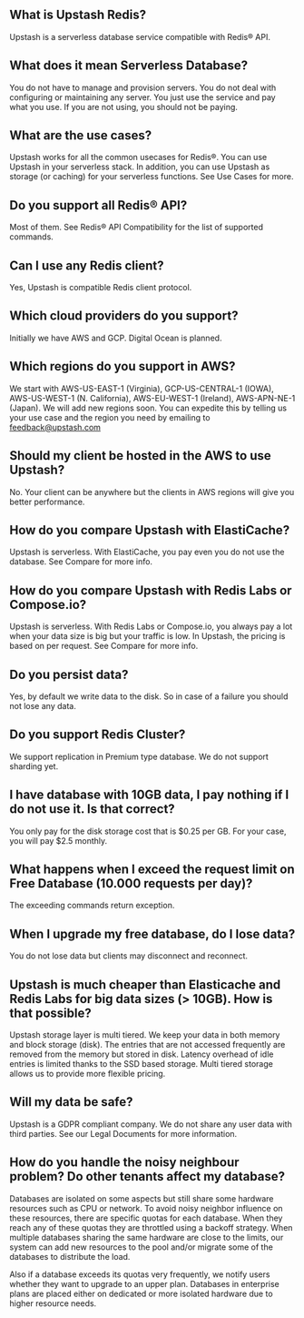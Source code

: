 ## What is Upstash Redis?

Upstash is a serverless database service compatible with Redis® API.

## What does it mean Serverless Database?

You do not have to manage and provision servers. You do not deal with
configuring or maintaining any server. You just use the service and pay what you
use. If you are not using, you should not be paying.

## What are the use cases?

Upstash works for all the common usecases for Redis®. You can use Upstash in
your serverless stack. In addition, you can use Upstash as storage (or caching)
for your serverless functions. See Use Cases for more.

## Do you support all Redis® API?

Most of them. See Redis® API Compatibility for the list of supported commands.

## Can I use any Redis client?

Yes, Upstash is compatible Redis client protocol.

## Which cloud providers do you support?

Initially we have AWS and GCP. Digital Ocean is planned.

## Which regions do you support in AWS?

We start with AWS-US-EAST-1 (Virginia), GCP-US-CENTRAL-1 (IOWA), AWS-US-WEST-1
(N. California), AWS-EU-WEST-1 (Ireland), AWS-APN-NE-1 (Japan). We will add new
regions soon. You can expedite this by telling us your use case and the region
you need by emailing to feedback@upstash.com

## Should my client be hosted in the AWS to use Upstash?

No. Your client can be anywhere but the clients in AWS regions will give you
better performance.

## How do you compare Upstash with ElastiCache?

Upstash is serverless. With ElastiCache, you pay even you do not use the
database. See Compare for more info.

## How do you compare Upstash with Redis Labs or Compose.io?

Upstash is serverless. With Redis Labs or Compose.io, you always pay a lot when
your data size is big but your traffic is low. In Upstash, the pricing is based
on per request. See Compare for more info.

## Do you persist data?

Yes, by default we write data to the disk. So in case of a failure you should
not lose any data.

## Do you support Redis Cluster?

We support replication in Premium type database. We do not support sharding yet.

## I have database with 10GB data, I pay nothing if I do not use it. Is that correct?

You only pay for the disk storage cost that is $0.25 per GB. For your case, you
will pay $2.5 monthly.

## What happens when I exceed the request limit on Free Database (10.000 requests per day)?

The exceeding commands return exception.

## When I upgrade my free database, do I lose data?

You do not lose data but clients may disconnect and reconnect.

## Upstash is much cheaper than Elasticache and Redis Labs for big data sizes (> 10GB). How is that possible?

Upstash storage layer is multi tiered. We keep your data in both memory and
block storage (disk). The entries that are not accessed frequently are removed
from the memory but stored in disk. Latency overhead of idle entries is limited
thanks to the SSD based storage. Multi tiered storage allows us to provide more
flexible pricing.

## Will my data be safe?

Upstash is a GDPR compliant company. We do not share any user data with third
parties. See our Legal Documents for more information.

## How do you handle the noisy neighbour problem? Do other tenants affect my database?

Databases are isolated on some aspects but still share some hardware resources
such as CPU or network. To avoid noisy neighbor influence on these resources,
there are specific quotas for each database. When they reach any of these quotas
they are throttled using a backoff strategy. When multiple databases sharing the
same hardware are close to the limits, our system can add new resources to the
pool and/or migrate some of the databases to distribute the load.

Also if a database exceeds its quotas very frequently, we notify users whether
they want to upgrade to an upper plan. Databases in enterprise plans are placed
either on dedicated or more isolated hardware due to higher resource needs.
